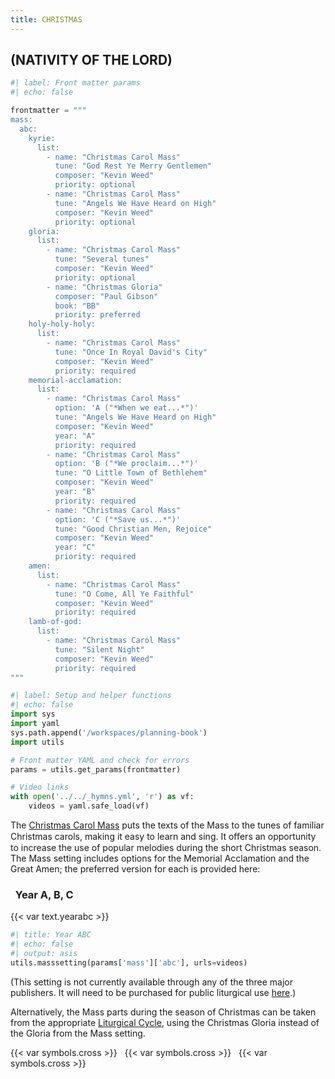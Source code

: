 ```yaml
---
title: CHRISTMAS
---
```

::: {.red}
## (NATIVITY OF THE LORD)
:::

```python
#| label: Front matter params
#| echo: false

frontmatter = """
mass:
  abc:
    kyrie:
      list:
        - name: "Christmas Carol Mass" 
          tune: "God Rest Ye Merry Gentlemen"
          composer: "Kevin Weed"
          priority: optional
        - name: "Christmas Carol Mass"
          tune: "Angels We Have Heard on High"
          composer: "Kevin Weed"
          priority: optional
    gloria:
      list:
        - name: "Christmas Carol Mass"
          tune: "Several tunes"
          composer: "Kevin Weed"
          priority: optional
        - name: "Christmas Gloria"
          composer: "Paul Gibson"
          book: "BB"
          priority: preferred
    holy-holy-holy:
      list:
        - name: "Christmas Carol Mass"
          tune: "Once In Royal David's City"
          composer: "Kevin Weed"
          priority: required
    memorial-acclamation:
      list:
        - name: "Christmas Carol Mass"
          option: 'A ("*When we eat...*")'
          tune: "Angels We Have Heard on High"
          composer: "Kevin Weed"
          year: "A"
          priority: required
        - name: "Christmas Carol Mass"
          option: 'B ("*We proclaim...*")'
          tune: "O Little Town of Bethlehem"
          composer: "Kevin Weed"
          year: "B"
          priority: required
        - name: "Christmas Carol Mass"
          option: 'C ("*Save us...*")'
          tune: "Good Christian Men, Rejoice"
          composer: "Kevin Weed"
          year: "C"
          priority: required
    amen:
      list:
        - name: "Christmas Carol Mass"
          tune: "O Come, All Ye Faithful"
          composer: "Kevin Weed"
          priority: required
    lamb-of-god:
      list:
        - name: "Christmas Carol Mass"
          tune: "Silent Night"
          composer: "Kevin Weed"
          priority: required
"""
```

```python
#| label: Setup and helper functions
#| echo: false
import sys
import yaml
sys.path.append('/workspaces/planning-book')
import utils

# Front matter YAML and check for errors
params = utils.get_params(frontmatter)

# Video links
with open('../../_hymns.yml', 'r') as vf:
    videos = yaml.safe_load(vf)
```

::: {.red}
The [Christmas Carol Mass](https://kevinweed.com/christmas-carol-mass/) puts the texts of the Mass to the tunes of familiar Christmas carols, making it easy to learn and sing. It oﬀers an opportunity to increase the use of popular melodies during the short Christmas season. The Mass setting includes options for the [Memorial Acclamation]{.black} and the [Great Amen]{.black}; the preferred version for each is provided here:
:::

::: {.titlered}
### &nbsp; Year A, B, C
:::
{{< var text.yearabc >}}

```python
#| title: Year ABC
#| echo: false
#| output: asis
utils.masssetting(params['mass']['abc'], urls=videos)
```

::: {.red}
(This setting is not currently available through any of the three major publishers. It will need to be purchased for public liturgical use [here](https://kevinweed.com/christmas-carol-mass/).)

Alternatively, the Mass parts during the season of Christmas can be taken from the appropriate [Liturgical Cycle](../ordinary-time/ot.qmd), using the [Christmas Gloria]{.black} instead of the Gloria from the Mass setting.
:::

::: {.centered}
{{< var symbols.cross >}} &nbsp; {{< var symbols.cross >}} &nbsp; {{< var symbols.cross >}}
:::